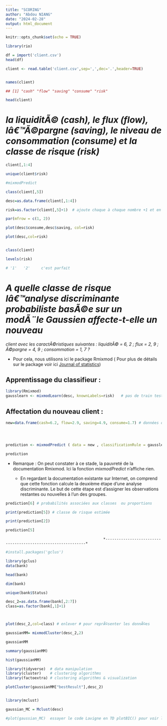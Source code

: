 ---
title: "SCORING"
author: "Abdou NIANG"
date: "2024-02-28"
output: html_document
---

```{r setup, include=FALSE}
knitr::opts_chunk$set(echo = TRUE)
```

```{r}
library(rio)

df = import('client.csv')
head(df)
```


```{r}

client <- read.table('client.csv',sep=',',dec='.',header=TRUE)


names(client)

## [1] "cash" "flow" "saving" "consume" "risk"


```



```{r}
head(client)
```


# *la liquiditÃ© (cash), le flux (flow), lâ€™Ã©pargne (saving), le niveau de consommation (consume) et la classe de risque (risk)*

```{r}
client[,1:4]
```


```{r}
unique(client$risk)
```


```{r}
#mixmodPredict
```




```{r}
class(client[,5])
```



```{r}
desc=as.data.frame(client[,1:4])

risk=as.factor(client[,5]+1)  # ajoute chaque à chaque nombre +1 et en fait des niveaux de risque  1 et 2

par(mfrow = c(1, 2))

plot(desc$consume,desc$saving, col=risk)

plot(desc,col=risk)



```




```{r}
class(client)
```




```{r}
levels(risk)

# '1'   '2'     c'est parfait
```


# *A quelle classe de risque lâ€™analyse discriminante probabiliste basÃ©e sur un modÃ¨le Gaussien affecte-t-elle un nouveau*
  *client avec les caractÃ©ristiques suivantes : liquiditÃ© = 6, 2 ; flux = 2, 9 ; Ã©pargne = 4, 9 ; consommation = 1, 7 ?*



- Pour cela, nous utilisons ici le package Rmixmod ( Pour plus de détails sur le package voir ici [Journal of statistics](https://www.jstatsoft.org/article/view/v067i06))


## Apprentissage du classifieur :




```{r}

library(Rmixmod)
gausslearn <- mixmodLearn(desc, knownLabels=risk)   # pas de train test. Le classifieur va apprendre sur tout le tableau

```


## Affectation du nouveau client : 

```{r}
new=data.frame(cash=6.2, flow=2.9, saving=4.9, consume=1.7) # données du nouveau client




prediction <- mixmodPredict ( data = new , classificationRule = gausslearn["bestResult"])

prediction
```


- Remarque : On peut constater à ce stade, la pauvreté de la documentation Rmixmod. Ici la fonction *mixmodPredict* n'affiche rien.

  - En regardant la documentation existante sur Internet, on comprend que cette fonction calcule la deuxième étape d'une analyse discriminante. Le but de cette étape est d'assigner les observations restantes ou nouvelles à l'un des groupes.





```{r}
prediction[6] # probabilités associées aux classes  ou proportions
```
```{r}

print(prediction[5]) # classe de risque estimée
```




```{r}
print(prediction[2])

prediction[5]
```

                                                *-------------------------------------------------------------*






```{r}
#install.packages('gclus')

library(gclus)
data(bank)

head(bank)

dim(bank)

unique(bank$Status)

desc_2=as.data.frame(bank[,2:7])
class=as.factor(bank[,1]+1)



plot(desc_2,col=class) # enlever # pour reprÃ©senter les donnÃ©es

```


```{r}
gaussianMM= mixmodCluster(desc_2,2)

gaussianMM

```


```{r}
summary(gaussianMM)
```
```{r}
hist(gaussianMM)
```




```{r}
library(tidyverse)  # data manipulation
library(cluster)    # clustering algorithms
library(factoextra) # clustering algorithms & visualization
```



```{r}


plotCluster(gaussianMM["bestResult"],desc_2)



```


```{r}
library(mclust)
```


```{r}

gaussian_MC = Mclust(desc)
```

```{r}
#plot(gaussian_MC)  essayer le code Lavigne en TD plotBIC() pour voir le temps d'execution
```



                                                
                                                
                                                
                                                
                                                
                                                
                                                
                                                
                                                
                                                
                                                
                                                
                                                
                                                
                                                
                                                
                                                
                                                
                                                
